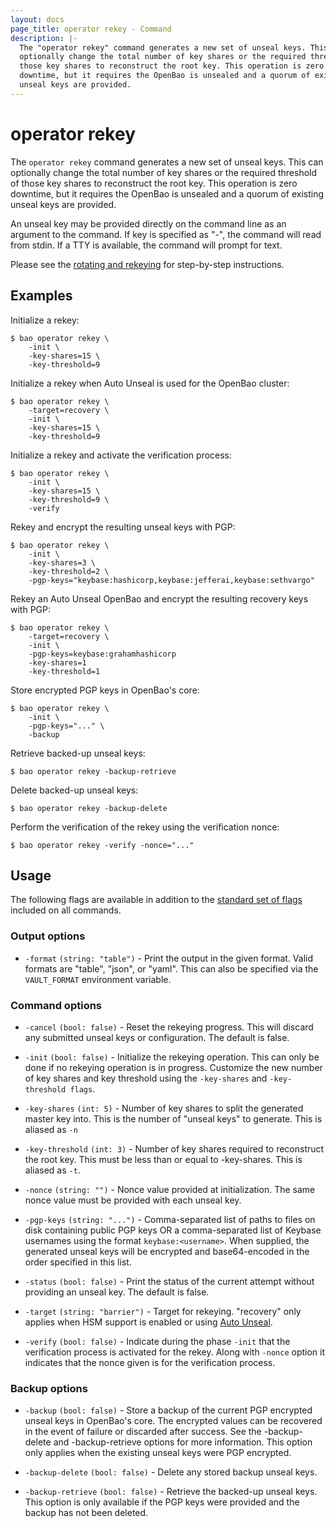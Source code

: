 ```yaml
---
layout: docs
page_title: operator rekey - Command
description: |-
  The "operator rekey" command generates a new set of unseal keys. This can
  optionally change the total number of key shares or the required threshold of
  those key shares to reconstruct the root key. This operation is zero
  downtime, but it requires the OpenBao is unsealed and a quorum of existing
  unseal keys are provided.
---
```


# operator rekey

The `operator rekey` command generates a new set of unseal keys. This can
optionally change the total number of key shares or the required threshold of
those key shares to reconstruct the root key. This operation is zero downtime,
but it requires the OpenBao is unsealed and a quorum of existing unseal keys are
provided.

An unseal key may be provided directly on the command line as an argument to the
command. If key is specified as "-", the command will read from stdin. If a TTY
is available, the command will prompt for text.

Please see the [rotating and rekeying](/vault/tutorials/operations/rekeying-and-rotating) for
step-by-step instructions.

## Examples

Initialize a rekey:

```shell-session
$ bao operator rekey \
    -init \
    -key-shares=15 \
    -key-threshold=9
```

Initialize a rekey when Auto Unseal is used for the OpenBao cluster:

```shell-session
$ bao operator rekey \
    -target=recovery \
    -init \
    -key-shares=15 \
    -key-threshold=9
```

Initialize a rekey and activate the verification process:

```shell-session
$ bao operator rekey \
    -init \
    -key-shares=15 \
    -key-threshold=9 \
    -verify
```

Rekey and encrypt the resulting unseal keys with PGP:

```shell-session
$ bao operator rekey \
    -init \
    -key-shares=3 \
    -key-threshold=2 \
    -pgp-keys="keybase:hashicorp,keybase:jefferai,keybase:sethvargo"
```

Rekey an Auto Unseal OpenBao and encrypt the resulting recovery keys with PGP:

```shell-session
$ bao operator rekey \
    -target=recovery \
    -init \
    -pgp-keys=keybase:grahamhashicorp
    -key-shares=1
    -key-threshold=1
```

Store encrypted PGP keys in OpenBao's core:

```shell-session
$ bao operator rekey \
    -init \
    -pgp-keys="..." \
    -backup
```

Retrieve backed-up unseal keys:

```shell-session
$ bao operator rekey -backup-retrieve
```

Delete backed-up unseal keys:

```shell-session
$ bao operator rekey -backup-delete
```

Perform the verification of the rekey using the verification nonce:

```shell-session
$ bao operator rekey -verify -nonce="..."
```

## Usage

The following flags are available in addition to the [standard set of
flags](/vault/docs/commands) included on all commands.

### Output options

- `-format` `(string: "table")` - Print the output in the given format. Valid
  formats are "table", "json", or "yaml". This can also be specified via the
  `VAULT_FORMAT` environment variable.

### Command options

- `-cancel` `(bool: false)` - Reset the rekeying progress. This will discard any submitted unseal keys
  or configuration. The default is false.

- `-init` `(bool: false)` - Initialize the rekeying operation. This can only be
  done if no rekeying operation is in progress. Customize the new number of key
  shares and key threshold using the `-key-shares` and `-key-threshold flags`.

- `-key-shares` `(int: 5)` - Number of key shares to split the generated master
  key into. This is the number of "unseal keys" to generate. This is aliased as
  `-n`

- `-key-threshold` `(int: 3)` - Number of key shares required to reconstruct the
  root key. This must be less than or equal to -key-shares. This is aliased as
  `-t`.

- `-nonce` `(string: "")` - Nonce value provided at initialization. The same
  nonce value must be provided with each unseal key.

- `-pgp-keys` `(string: "...")` - Comma-separated list of paths to files on disk
  containing public PGP keys OR a comma-separated list of Keybase usernames
  using the format `keybase:<username>`. When supplied, the generated unseal
  keys will be encrypted and base64-encoded in the order specified in this list.

- `-status` `(bool: false)` - Print the status of the current attempt without
  providing an unseal key. The default is false.

- `-target` `(string: "barrier")` - Target for rekeying. "recovery" only applies
  when HSM support is enabled or using [Auto Unseal](/vault/docs/concepts/seal#auto-unseal).

- `-verify` `(bool: false)` - Indicate during the phase `-init` that the
  verification process is activated for the rekey. Along with `-nonce` option
  it indicates that the nonce given is for the verification process.

### Backup options

- `-backup` `(bool: false)` - Store a backup of the current PGP encrypted unseal
  keys in OpenBao's core. The encrypted values can be recovered in the event of
  failure or discarded after success. See the -backup-delete and
  \-backup-retrieve options for more information. This option only applies when
  the existing unseal keys were PGP encrypted.

- `-backup-delete` `(bool: false)` - Delete any stored backup unseal keys.

- `-backup-retrieve` `(bool: false)` - Retrieve the backed-up unseal keys. This
  option is only available if the PGP keys were provided and the backup has not
  been deleted.
